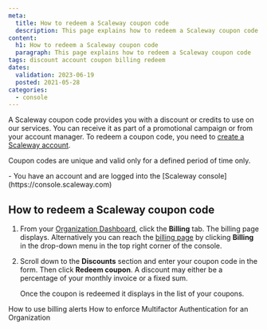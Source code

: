 ```yaml
---
meta:
  title: How to redeem a Scaleway coupon code
  description: This page explains how to redeem a Scaleway coupon code
content:
  h1: How to redeem a Scaleway coupon code
  paragraph: This page explains how to redeem a Scaleway coupon code
tags: discount account coupon billing redeem
dates:
  validation: 2023-06-19
  posted: 2021-05-28
categories:
  - console
---
```


A Scaleway coupon code provides you with a discount or credits to use on our services. You can receive it as part of a promotional campaign or from your account manager. To redeem a coupon code, you need to [create a Scaleway account](/console/my-account/how-to/create-an-account/).

Coupon codes are unique and valid only for a defined period of time only.

<Message type="requirement">
  - You have an account and are logged into the [Scaleway console](https://console.scaleway.com)
</Message>

## How to redeem a Scaleway coupon code

1. From your [Organization Dashboard](https://console.scaleway.com/organization), click the **Billing** tab. The billing page displays.
    <Lightbox src="scaleway-billing-tab.webp" alt="" />
    <Message type="tip">
      Alternatively you can reach the [billing page](https://console.scaleway.com/organization/billing) by clicking **Billing** in the drop-down menu in the top right corner of the console.
    </Message>
2. Scroll down to the **Discounts** section and enter your coupon code in the form. Then click **Redeem coupon**.
    <Lightbox src="scaleway-redeem-coupon.webp" alt="" />
    <Message type="note">
      A discount may either be a percentage of your monthly invoice or a fixed sum.
    </Message>

    Once the coupon is redeemed it displays in the list of your coupons.


<Navigation title="See Also">
  <PreviousButton to="/console/my-account/how-to/use-billing-alerts/">How to use billing alerts</PreviousButton>
  <NextButton to="/console/my-account/how-to/enforce-mfa">How to enforce Multifactor Authentication for an Organization</NextButton>
</Navigation>

